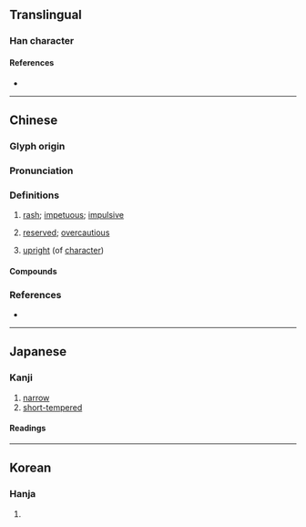 {{character info}}
==Translingual==

===Han character===
{{Han char|rn=94|rad=犬|as=07|sn=10|four=46227|canj=KHRB|ids=⿰犭肙}}

====References====
* {{Han ref|kx=0711.280|dkj=20426|dj=1123.260|hdz=21349.050|uh=72F7|ud=29431|bh=AF58|bd=44888}}

----

==Chinese==
{{zh-forms}}

===Glyph origin===
{{Han etym}}

===Pronunciation===
{{zh-pron
|m=juàn
|c=gyun3,gyun1
|mc=y
|oc=y
|cat=a
}}

===Definitions===
{{zh-hanzi}}

# {{lb|zh|literary}} [[rash]]; [[impetuous]]; [[impulsive]]
# {{lb|zh|literary}} [[reserved]]; [[overcautious]]
# {{lb|zh|literary}} [[upright]] (of [[character]])

====Compounds====
{{zh-der|狂狷|狷介|狷傲|狷忿|狷急|狷狹|狷篤}}

===References===
* {{R:yue:Hanzi}}

----

==Japanese==

===Kanji===
{{ja-kanji|grade=|rs=犬07}}

# [[narrow]]
# [[short-tempered]]

====Readings====
{{ja-readings
|goon=けん
|kanon=けん
|kun=せま-い}}

----

==Korean==

===Hanja===
{{ko-hanja|hangeul=견|eumhun=|rv=gyeon|mr=kyŏn|y=kyen}}

# {{rfdef|ko|sort=犬07}}